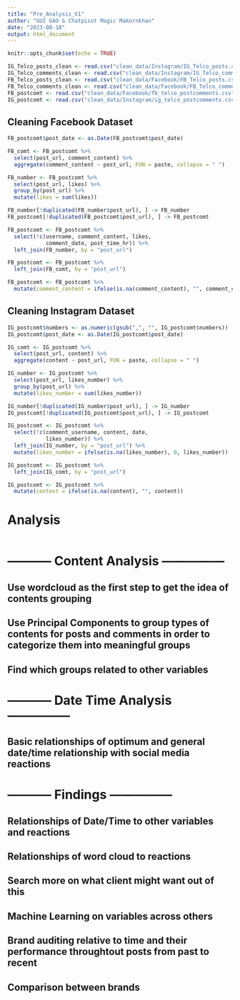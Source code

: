 ```yaml
---
title: "Pre_Analysis_V1"
author: "GUI GAO & Chatpisut Magic Makornkhan"
date: "2023-08-18"
output: html_document
---
```


```r
knitr::opts_chunk$set(echo = TRUE)
```


```r
IG_Telco_posts_clean <- read.csv("clean_data/Instagram/IG_Telco_posts.csv")
IG_Telco_comments_clean <- read.csv("clean_data/Instagram/IG_Telco_comments.csv")
FB_Telco_posts_clean <- read.csv("clean_data/Facebook/FB_Telco_posts.csv")
FB_Telco_comments_clean <- read.csv("clean_data/Facebook/FB_Telco_comments.csv")
FB_postcomt <- read.csv("clean_data/Facebook/fb_telco_postcomments.csv")
IG_postcomt <- read.csv("clean_data/Instagram/ig_telco_postcomments.csv")
```

## Cleaning Facebook Dataset

```r
FB_postcomt$post_date <- as.Date(FB_postcomt$post_date)

FB_comt <- FB_postcomt %>%
  select(post_url, comment_content) %>%
  aggregate(comment_content ~ post_url, FUN = paste, collapse = " ")

FB_number <- FB_postcomt %>%
  select(post_url, likes) %>%
  group_by(post_url) %>%
  mutate(likes = sum(likes))

FB_number[!duplicated(FB_number$post_url), ] -> FB_number
FB_postcomt[!duplicated(FB_postcomt$post_url), ] -> FB_postcomt

FB_postcomt <- FB_postcomt %>%
  select(!c(username, comment_content, likes, 
            comment_date, post_time_hr)) %>%
  left_join(FB_number, by = "post_url")

FB_postcomt <- FB_postcomt %>%
  left_join(FB_comt, by = "post_url")

FB_postcomt <- FB_postcomt %>%
  mutate(comment_content = ifelse(is.na(comment_content), "", comment_content))
```

## Cleaning Instagram Dataset

```r
IG_postcomt$numbers <- as.numeric(gsub(",", "", IG_postcomt$numbers))
IG_postcomt$post_date <- as.Date(IG_postcomt$post_date)

IG_comt <- IG_postcomt %>%
  select(post_url, content) %>%
  aggregate(content ~ post_url, FUN = paste, collapse = " ")

IG_number <- IG_postcomt %>%
  select(post_url, likes_number) %>%
  group_by(post_url) %>%
  mutate(likes_number = sum(likes_number))

IG_number[!duplicated(IG_number$post_url), ] -> IG_number
IG_postcomt[!duplicated(IG_postcomt$post_url), ] -> IG_postcomt

IG_postcomt <- IG_postcomt %>%
  select(!c(comment_username, content, date, 
            likes_number)) %>%
  left_join(IG_number, by = "post_url") %>%
  mutate(likes_number = ifelse(is.na(likes_number), 0, likes_number))

IG_postcomt <- IG_postcomt %>%
  left_join(IG_comt, by = "post_url")

IG_postcomt <- IG_postcomt %>%
  mutate(content = ifelse(is.na(content), "", content))
```


# Analysis

```r

```

# ----------- Content Analysis --------------- 
## Use wordcloud as the first step to get the idea of contents grouping
## Use Principal Components to group types of contents for posts and comments in order to categorize them into meaningful groups
## Find which groups related to other variables

# ----------- Date Time Analysis --------------- 
## Basic relationships of optimum and general date/time relationship with social media reactions

# ----------- Findings --------------- 
## Relationships of Date/Time to other variables and reactions
## Relationships of word cloud to reactions
## Search more on what client might want out of this
## Machine Learning on variables across others
## Brand auditing relative to time and their performance throughtout posts from past to recent
## Comparison between brands



